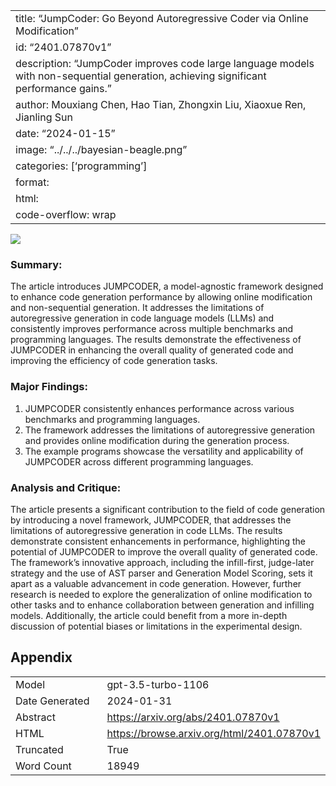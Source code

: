 
---
title: "JumpCoder: Go Beyond Autoregressive Coder via Online Modification"
id: "2401.07870v1"
description: "JumpCoder improves code large language models with non-sequential generation, achieving significant performance gains."
author: Mouxiang Chen, Hao Tian, Zhongxin Liu, Xiaoxue Ren, Jianling Sun
date: "2024-01-15"
image: "../../../bayesian-beagle.png"
categories: ['programming']
format:
  html:
    code-overflow: wrap
---

![](None)

### Summary:

The article introduces JUMPCODER, a model-agnostic framework designed to enhance code generation performance by allowing online modification and non-sequential generation. It addresses the limitations of autoregressive generation in code language models (LLMs) and consistently improves performance across multiple benchmarks and programming languages. The results demonstrate the effectiveness of JUMPCODER in enhancing the overall quality of generated code and improving the efficiency of code generation tasks.

### Major Findings:
1. JUMPCODER consistently enhances performance across various benchmarks and programming languages.
2. The framework addresses the limitations of autoregressive generation and provides online modification during the generation process.
3. The example programs showcase the versatility and applicability of JUMPCODER across different programming languages.

### Analysis and Critique:
The article presents a significant contribution to the field of code generation by introducing a novel framework, JUMPCODER, that addresses the limitations of autoregressive generation in code LLMs. The results demonstrate consistent enhancements in performance, highlighting the potential of JUMPCODER to improve the overall quality of generated code. The framework's innovative approach, including the infill-first, judge-later strategy and the use of AST parser and Generation Model Scoring, sets it apart as a valuable advancement in code generation. However, further research is needed to explore the generalization of online modification to other tasks and to enhance collaboration between generation and infilling models. Additionally, the article could benefit from a more in-depth discussion of potential biases or limitations in the experimental design.

## Appendix

|          |          |
|----------|----------|
| Model     | gpt-3.5-turbo-1106       |
| Date Generated     | 2024-01-31       |
| Abstract | [https://arxiv.org/abs/2401.07870v1](https://arxiv.org/abs/2401.07870v1)        |
| HTML     | [https://browse.arxiv.org/html/2401.07870v1](https://browse.arxiv.org/html/2401.07870v1)       |
| Truncated       | True       |
| Word Count       | 18949       |
